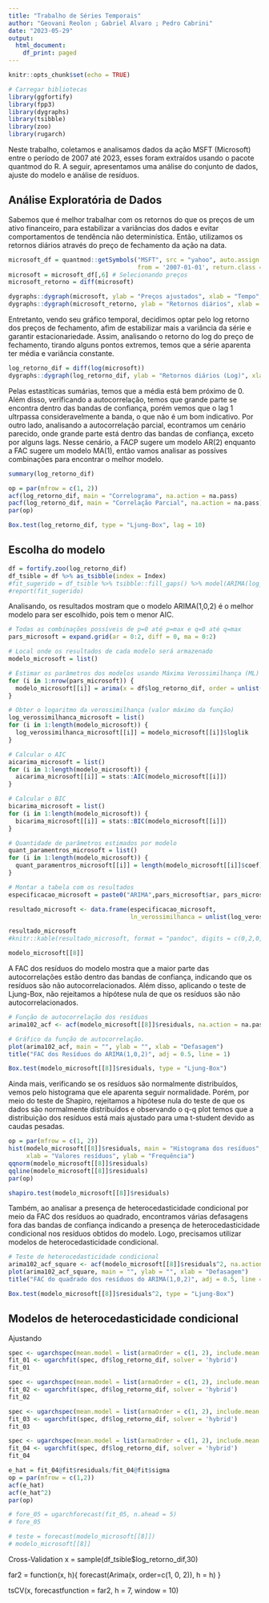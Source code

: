 ```yaml
---
title: "Trabalho de Séries Temporais"
author: "Geovani Reolon ; Gabriel Alvaro ; Pedro Cabrini"
date: "2023-05-29"
output:
  html_document:
    df_print: paged
---
```


```r
knitr::opts_chunk$set(echo = TRUE)
```

```r
# Carregar bibliotecas
library(ggfortify)
library(fpp3)
library(dygraphs)
library(tsibble)
library(zoo)
library(rugarch)
```


Neste trabalho, coletamos e analisamos dados da ação MSFT (Microsoft) entre o período de 2007 até 2023, esses foram extraídos usando o pacote quantmod do R. A seguir, apresentamos uma análise do conjunto de dados, ajuste do modelo e análise de resíduos. 

## Análise Exploratória de Dados

Sabemos que é melhor trabalhar com os retornos do que os preços de um ativo financeiro, para estabilizar a variâncias dos dados e evitar comportamentos de tendência não determinística. Então, utilizamos os retornos diários através do preço de fechamento da ação na data.

```r
microsoft_df = quantmod::getSymbols("MSFT", src = "yahoo", auto.assign = FALSE, 
                                    from = '2007-01-01', return.class = 'zoo')# Coletando os dados
microsoft = microsoft_df[,6] # Selecionando preços
microsoft_retorno = diff(microsoft)

dygraphs::dygraph(microsoft, ylab = "Preços ajustados", xlab = "Tempo", main = "Série temporal do histórico de preços ajustados") # Preços diários
dygraphs::dygraph(microsoft_retorno, ylab = "Retornos diários", xlab = "Tempo", main = "Série Temporal dos retornos diários") # Retornos diários
```


Entretanto, vendo seu gráfico temporal, decidimos optar pelo log retorno dos preços de fechamento, afim de estabilizar mais a variância da série e garantir estacionariedade. Assim, analisando o retorno do log do preço de fechamento, tirando alguns pontos extremos, temos que a série aparenta ter média e variância constante.

```r
log_retorno_dif = diff(log(microsoft))
dygraphs::dygraph(log_retorno_dif, ylab = "Retornos diários (Log)", xlab = "Tempo", main = "Série Temporal dos retornos diários do Log") # Retornos diários Log 
```


Pelas estastíticas sumárias, temos que a média está bem próximo de 0. Além disso, verificando a autocorrelação, temos que grande parte se encontra dentro das bandas de confiança, porém vemos que o lag 1 ultrpassa consideravelmente a banda, o que não é um bom indicativo. Por outro lado, analisando a autocorrelação parcial, econtramos um cenário parecido, onde grande parte está dentro das bandas de confiança, exceto por alguns lags. Nesse cenário, a FACP sugere um modelo AR(2) enquanto a FAC sugere um modelo MA(1), então vamos analisar as possíves combinações para encontrar o melhor modelo.

```r
summary(log_retorno_dif)
```

```r
op = par(mfrow = c(1, 2))
acf(log_retorno_dif, main = "Correlograma", na.action = na.pass)
pacf(log_retorno_dif, main = "Correlação Parcial", na.action = na.pass)
par(op)
```

```r
Box.test(log_retorno_dif, type = "Ljung-Box", lag = 10)
```


## Escolha do modelo

```r
df = fortify.zoo(log_retorno_dif) 
df_tsible = df %>% as_tsibble(index = Index)
#fit_sugerido = df_tsible %>% tsibble::fill_gaps() %>% model(ARIMA(log_retorno_dif))
#report(fit_sugerido)
```

Analisando, os resultados mostram que o modelo ARIMA(1,0,2) é o melhor modelo para ser escolhido, pois tem o menor AIC.

```r
# Todas as combinações possíveis de p=0 até p=max e q=0 até q=max
pars_microsoft = expand.grid(ar = 0:2, diff = 0, ma = 0:2)

# Local onde os resultados de cada modelo será armazenado
modelo_microsoft = list()

# Estimar os parâmetros dos modelos usando Máxima Verossimilhança (ML)
for (i in 1:nrow(pars_microsoft)) {
  modelo_microsoft[[i]] = arima(x = df$log_retorno_dif, order = unlist(pars_microsoft[i, 1:3]), method = "ML")
}

# Obter o logaritmo da verossimilhança (valor máximo da função)
log_verossimilhanca_microsoft = list()
for (i in 1:length(modelo_microsoft)) {
  log_verossimilhanca_microsoft[[i]] = modelo_microsoft[[i]]$loglik
}

# Calcular o AIC
aicarima_microsoft = list()
for (i in 1:length(modelo_microsoft)) {
  aicarima_microsoft[[i]] = stats::AIC(modelo_microsoft[[i]])
}

# Calcular o BIC
bicarima_microsoft = list()
for (i in 1:length(modelo_microsoft)) {
  bicarima_microsoft[[i]] = stats::BIC(modelo_microsoft[[i]])
}

# Quantidade de parâmetros estimados por modelo
quant_paramentros_microsoft = list()
for (i in 1:length(modelo_microsoft)) {
  quant_paramentros_microsoft[[i]] = length(modelo_microsoft[[i]]$coef)+1 # +1 porque temos a variância do termo de erro 
}

# Montar a tabela com os resultados
especificacao_microsoft = paste0("ARIMA",pars_microsoft$ar, pars_microsoft$diff, pars_microsoft$ma)

resultado_microsoft <- data.frame(especificacao_microsoft, 
                                  ln_verossimilhanca = unlist(log_verossimilhanca_microsoft),aic = unlist(aicarima_microsoft), bic = unlist(bicarima_microsoft))

resultado_microsoft
#knitr::kable(resultado_microsoft, format = "pandoc", digits = c(0,2,0,0,2), align = 'c')
```

```r
modelo_microsoft[[8]]
```

A FAC dos resíduos do modelo mostra que a maior parte das autocorrelações estão dentro das bandas de confiança, indicando que os resíduos são não autocorrelacionados. Além disso, aplicando o teste de Ljung-Box, não rejeitamos a hipótese nula de que os resíduos são não autocorrelacionados.

```r
# Função de autocorrelação dos resíduos
arima102_acf <- acf(modelo_microsoft[[8]]$residuals, na.action = na.pass, plot = FALSE)

# Gráfico da função de autocorrelação. 
plot(arima102_acf, main = "", ylab = "", xlab = "Defasagem")
title("FAC dos Resíduos do ARIMA(1,0,2)", adj = 0.5, line = 1)
```

```r
Box.test(modelo_microsoft[[8]]$residuals, type = "Ljung-Box")
```

Ainda mais, verificando se os resíduos são normalmente distribuídos, vemos pelo histograma que ele aparenta seguir normalidade. Porém, por meio do teste de Shapiro, rejeitamos a hipótese nula do teste de que os dados são normalmente distribuídos e observando o q-q plot temos que a distribuição dos resíduos está mais ajustado para uma t-student devido as caudas pesadas.

```r
op = par(mfrow = c(1, 2))
hist(modelo_microsoft[[8]]$residuals, main = "Histograma dos resíduos", col = "lightblue",
     xlab = "Valores resíduos", ylab = "Frequência")
qqnorm(modelo_microsoft[[8]]$residuals)
qqline(modelo_microsoft[[8]]$residuals)
par(op)
```

```r
shapiro.test(modelo_microsoft[[8]]$residuals)
```

Também, ao analisar a presença de heterocedasticidade condicional por meio da FAC dos resíduos ao quadrado, encontramos várias defasagens fora das bandas de confiança indicando a presença de heterocedasticidade condicional nos resíduos obtidos do modelo. Logo, precisamos utilizar modelos de heterocedasticidade condicional.


```r
# Teste de heterocedasticidade condicional
arima102_acf_square <- acf(modelo_microsoft[[8]]$residuals^2, na.action = na.pass, plot = FALSE)
plot(arima102_acf_square, main = "", ylab = "", xlab = "Defasagem")
title("FAC do quadrado dos resíduos do ARIMA(1,0,2)", adj = 0.5, line = 1)
```

```r
Box.test(modelo_microsoft[[8]]$residuals^2, type = "Ljung-Box")
```
## Modelos de heterocedasticidade condicional

Ajustando 

```r
spec <- ugarchspec(mean.model = list(armaOrder = c(1, 2), include.mean = FALSE), variance.model = list(model = 'sGARCH', garchOrder = c(3, 0)), distribution = 'std')
fit_01 <- ugarchfit(spec, df$log_retorno_dif, solver = 'hybrid')
fit_01
```

```r
spec <- ugarchspec(mean.model = list(armaOrder = c(1, 2), include.mean = FALSE), variance.model = list(model = 'sGARCH', garchOrder = c(4, 0)), distribution = 'std')
fit_02 <- ugarchfit(spec, df$log_retorno_dif, solver = 'hybrid')
fit_02
```

```r
spec <- ugarchspec(mean.model = list(armaOrder = c(1, 2), include.mean = FALSE), variance.model = list(model = 'sGARCH', garchOrder = c(5, 0)), distribution = 'std')
fit_03 <- ugarchfit(spec, df$log_retorno_dif, solver = 'hybrid')
fit_03
```

```r
spec <- ugarchspec(mean.model = list(armaOrder = c(1, 2), include.mean = FALSE), variance.model = list(model = 'sGARCH', garchOrder = c(6, 0)), distribution = 'std')
fit_04 <- ugarchfit(spec, df$log_retorno_dif, solver = 'hybrid')
fit_04
```

```r
e_hat = fit_04@fit$residuals/fit_04@fit$sigma
op = par(mfrow = c(1,2))
acf(e_hat)
acf(e_hat^2)
par(op)
```

```r
# fore_05 = ugarchforecast(fit_05, n.ahead = 5)
# fore_05
```

```r
# teste = forecast(modelo_microsoft[[8]])
# modelo_microsoft[[8]]
```
Cross-Validation
x = sample(df_tsible$log_retorno_dif,30)

far2 = function(x, h){
forecast(Arima(x, order=c(1, 0, 2)), h = h)
}

tsCV(x, forecastfunction = far2, h = 7, window = 10)






